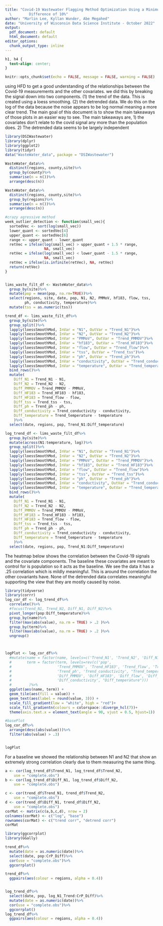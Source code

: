```yaml
---
title: "Covid-19 Wastewater Flagging Method Optimization Using a Minimum Flagging
  \        Difference of 10%"
author: "Marlin Lee, Kyllan Wunder, Abe Megahed"
date: "University of Wisconsin Data Science Institute - October 2022"
output:
  pdf_document: default
  html_document: default
editor_options:
  chunk_output_type: inline
---
```


```css
h1, h4 {
  text-align: center;
}
```

```r
knitr::opts_chunk$set(echo = FALSE, message = FALSE, warning = FALSE)
```

using HFD to get a good understanding of the relationships between the Covid-19
measurements and the other covariates. we did this by breaking the signal down into
two components. (1) the trend of the data. This is created using a loess smoothing.
 (2) the detrended data. We do this on the log of the data because the noise appears to be log normal meaning a more clear trend. The main goal of this document is to show the main takeaways of those plots in an easier way to see. The main takeaways are, 1) the covariates don't relate to the covid signal any more than the population does. 2) The detrended data seems to be largely independent


```r
library(DSIWastewater)
library(dplyr)
library(ggplot2)
library(tidyr)
data("WasteWater_data", package = "DSIWastewater")

WasteWater_data%>%
  distinct(regions, county,site)%>%
  group_by(county)%>%
  summarise(n = n())%>%
  arrange(desc(n))

WasteWater_data%>%
  distinct(regions, county,site)%>%
  group_by(regions)%>%
  summarise(n = n())%>%
  arrange(desc(n))
```

```r

#crazy agressive method
week_outlier_detection <- function(small_vec){
  sortedVec <- sort(log(small_vec))
  lower_quant <- sortedVec[4]
  upper_quant <- sortedVec[6]
  range <- upper_quant - lower_quant
  retVec = ifelse(log(small_vec) > upper_quant + 1.5 * range,
                  NA, small_vec)
  retVec = ifelse(log(small_vec) < lower_quant - 1.5 * range,
                  NA, small_vec)
  retVec = ifelse(is.infinite(retVec), NA, retVec)
  return(retVec)
}


lims_waste_filt_df <- WasteWater_data%>%
  group_by(site)%>%
  mutate(pop = mean(pop, na.rm=TRUE))%>%
  select(regions, site, date, pop, N1, N2, PMMoV, hf183, flow, tss,
         ph, conductivity, temperature)%>%
  mutate(tss = as.numeric(tss))

```

```r
trend_df <- lims_waste_filt_df%>%
  group_by(site)%>%
  group_split()%>%
  lapply(loessSmoothMod, InVar = "N1", OutVar = "Trend_N1")%>%
  lapply(loessSmoothMod, InVar = "N2", OutVar = "Trend_N2")%>%
  lapply(loessSmoothMod, InVar = "PMMoV", OutVar = "Trend_PMMOV")%>%
  lapply(loessSmoothMod, InVar = "hf183", OutVar = "Trend_HF183")%>%
  lapply(loessSmoothMod, InVar = "flow", OutVar = "Trend_flow")%>%
  lapply(loessSmoothMod, InVar = "tss", OutVar = "Trend_tss")%>%
  lapply(loessSmoothMod, InVar = "ph", OutVar = "Trend_ph")%>%
  lapply(loessSmoothMod, InVar = "conductivity", OutVar = "Trend_conductivity")%>%
  lapply(loessSmoothMod, InVar = "temperature", OutVar = "Trend_temperature")%>%
  bind_rows()%>%
  mutate(
    Diff_N1 = Trend_N1 - N1,
    Diff_N2 = Trend_N2 - N2,
    Diff_PMMOV = Trend_PMMOV - PMMoV,
    Diff_HF183 = Trend_HF183 - hf183,
    Diff_HF183 = Trend_flow - flow,
    Diff_tss = Trend_tss - tss,
    Diff_ph = Trend_ph - ph,
    Diff_conductivity = Trend_conductivity - conductivity,
    Diff_temperature = Trend_temperature - temperature
    )%>%
  select(date, regions, pop, Trend_N1:Diff_temperature)
```



```r
log_trend_df <- lims_waste_filt_df%>%
  group_by(site)%>%
  mutate(across(N1:temperature, log))%>%
  group_split()%>%
  lapply(loessSmoothMod, InVar = "N1", OutVar = "Trend_N1")%>%
  lapply(loessSmoothMod, InVar = "N2", OutVar = "Trend_N2")%>%
  lapply(loessSmoothMod, InVar = "PMMoV", OutVar = "Trend_PMMOV")%>%
  lapply(loessSmoothMod, InVar = "hf183", OutVar = "Trend_HF183")%>%
  lapply(loessSmoothMod, InVar = "flow", OutVar = "Trend_flow")%>%
  lapply(loessSmoothMod, InVar = "tss", OutVar = "Trend_tss")%>%
  lapply(loessSmoothMod, InVar = "ph", OutVar = "Trend_ph")%>%
  lapply(loessSmoothMod, InVar = "conductivity", OutVar = "Trend_conductivity")%>%
  lapply(loessSmoothMod, InVar = "temperature", OutVar = "Trend_temperature")%>%
  bind_rows()%>%
  mutate(
    Diff_N1 = Trend_N1 - N1,
    Diff_N2 = Trend_N2 - N2,
    Diff_PMMOV = Trend_PMMOV - PMMoV,
    Diff_HF183 = Trend_HF183 - hf183,
    Diff_HF183 = Trend_flow - flow,
    Diff_tss = Trend_tss - tss,
    Diff_ph = Trend_ph - ph,
    Diff_conductivity = Trend_conductivity - conductivity,
    Diff_temperature = Trend_temperature - temperature
    )%>%
  select(date, regions, pop, Trend_N1:Diff_temperature)
``` 

The heatmap below shows the correlation between the Covid-19 signals and the covariate
components. The baseline these covariates are meant to control for is population so
it acts as the baseline. We see the data it has a .25 correlation which is mildly meaningful. This is around the correlation the other covariants have. None of the detrended data correlates meaningful supporting the view that they are mostly caused by noise.


```r
library(tidyverse)
library(corrr)
log_cor_df <- log_trend_df%>%
  correlate()%>%
  #focus(Trend_N1, Trend_N2, Diff_N1, Diff_N2)%>%
  pivot_longer(pop:Diff_temperature)%>%
  group_by(name)%>%
  filter(max(abs(value), na.rm = TRUE) > .2 )%>%
  group_by(term)%>%
  filter(max(abs(value), na.rm = TRUE) > .2 )%>%
  ungroup()



logPlot <- log_cor_df%>%
  #mutate(name = factor(name, levels=c('Trend_N1', 'Trend_N2', 'Diff_N1', 'Diff_N2')),
  #       term = factor(term, levels=rev(c('pop', 
  #                     'Trend_PMMOV', 'Trend_HF183', 'Trend_flow', 'Trend_tss',
  #                     'Trend_ph', 'Trend_conductivity', "Trend_temperature",
  #                     'Diff_PMMOV', 'Diff_HF183', 'Diff_flow', 'Diff_tss', 'Diff_ph',
  #                     'Diff_conductivity', "Diff_temperature")))
  #        )%>%
  ggplot(aes(name, term)) +
  geom_tile(aes(fill = value)) + 
  geom_text(aes(label = round(value, 3))) +
  scale_fill_gradient(low = "white", high = "red")+
  scale_fill_gradientn(colours = colorspace::diverge_hcl(7))+
  theme(axis.text.x = element_text(angle = 90, vjust = 0.5, hjust=1))

#basePlot
log_cor_df%>%
  arrange(desc(abs(value)))%>%
  filter(abs(value) > .3)


logPlot
```


For a baseline we showed the relationship between N1 and N2 that show an extremely strong correlation clearly due to them measuring the same thing.
```r
a <- cor(log_trend_df$Trend_N1, log_trend_df$Trend_N2,
    use = "complete.obs")
b <- cor(log_trend_df$Diff_N1, log_trend_df$Diff_N2,
    use = "complete.obs")

c <- cor(trend_df$Trend_N1, trend_df$Trend_N2,
    use = "complete.obs")
d <- cor(trend_df$Diff_N1, trend_df$Diff_N2,
    use = "complete.obs")
corMat <- matrix(c(a,b,c,d), nrow = 2)
colnames(corMat) <- c("log", "base")
rownames(corMat) <- c("trend corr", "detrend corr")
corMat
```




```r
library(ggcorrplot)
library(GGally)

trend_df%>%
  mutate(date = as.numeric(date))%>%
  select(date, pop:CrP_Diff)%>%
  cor(use = "complete.obs")%>%
  ggcorrplot()

trend_df%>%
  ggpairs(aes(colour = regions, alpha = 0.4))


log_trend_df%>%
  select(date, pop, log_N1_Trend:CrP_Diff)%>%
  mutate(date = as.numeric(date))%>%
  cor(use = "complete.obs")%>%
  ggcorrplot()
log_trend_df%>%
  ggpairs(aes(colour = regions, alpha = 0.4))
```